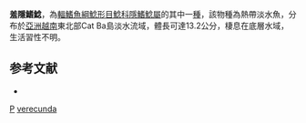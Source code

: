 {{Speciesbox 
| taxon = Pterocryptis verecunda
| status = NT
| status_system = IUCN3.1
| binomial_authority = [[Ng|Ng]] & [[Freyhof|Freyhof]], 2001
| synonyms = 
}}

'''羞隱鰭鯰'''，為[[輻鰭魚綱|輻鰭魚綱]][[鯰形目|鯰形目]][[鯰科|鯰科]][[隱鰭鯰屬|隱鰭鯰屬]]的其中一[[種|種]]，該物種為熱帶淡水魚，分布於[[亞洲|亞洲]][[越南|越南]]東北部Cat Ba島淡水流域，體長可達13.2公分，棲息在底層水域，生活習性不明。

==参考文献==
*{{FishBase_species|genus=Pterocryptis|species=verecunda|year=2015|month=8}}

{{Taxonbar}}

[[Category:2001年描述的鱼类|P]]
[[Category:隱鰭鯰屬|verecunda]]